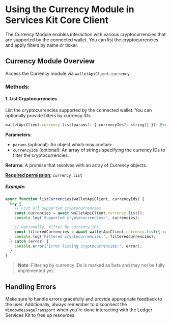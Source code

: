 # Using the Currency Module in Services Kit Core Client

The Currency Module enables interaction with various cryptocurrencies that are supported by the connected wallet. You can list the cryptocurrencies and apply filters by name or ticker.

## Currency Module Overview

Access the Currency module via `walletApiClient.currency`.

### Methods:

#### 1. List Cryptocurrencies

List the cryptocurrencies supported by the connected wallet. You can optionally provide filters by currency IDs.

```javascript
walletApiClient.currency.list(params?: { currencyIds?: string[] }): Promise<Currency[]>
```

**Parameters**:
- `params` (optional): An object which may contain:
- `currencyIds` (optional): An array of strings specifying the currency IDs to filter the cryptocurrencies.

**Returns**: A promise that resolves with an array of Currency objects.

[**Required permission**:](https://developers.ledger.com/docs/ledger-live/discover/guides/wallet-api/appendix/manifest#permissions)
 `currency.list`

##### Example:

```javascript
async function listCurrencies(walletApiClient, currencyIds) {
  try {
    // List all supported cryptocurrencies
    const currencies = await walletApiClient.currency.list();
    console.log('Supported cryptocurrencies:', currencies);

    // Optionally, filter by currency IDs
    const filteredCurrencies = await walletApiClient.currency.list({ currencyIds: currencyIds });
    console.log('Filtered cryptocurrencies:', filteredCurrencies);
  } catch (error) {
    console.error('Error listing cryptocurrencies:', error);
  }
}
```

> **Note**: Filtering by currency IDs is marked as beta and may not be fully implemented yet.

## Handling Errors

Make sure to handle errors gracefully and provide appropriate feedback to the user. Additionally, always remember to disconnect the `WindowMessageTransport` when you're done interacting with the Ledger Services Kit to free up resources.